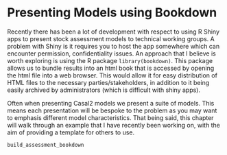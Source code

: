 # Presenting Models using Bookdown  {#presentwithBookdown}
Recently there has been a lot of development with respect to using R Shiny apps to present stock assessment models to technical working groups. A problem with Shiny is it requires you to host the app somewhere which can encounter permission, confidentiality issues. An approach that I believe is worth exploring is using the R package `library(bookdown)`. This package allows us to bundle results into an html book that is accessed by opening the html file into a web browser. This would allow it for easy distribution of  HTML files to the necessary parties/stakeholders, in addition to it being easily archived by administrators (which is difficult with shiny apps).


Often when presenting Casal2 models we present a suite of models. This means each presentation will be bespoke to the problem as you may want to emphasis different model characteristics. That being said, this chapter will walk through an example that I have recently been working on, with the aim of providing a template for others to use.

`build_assessment_bookdown`





